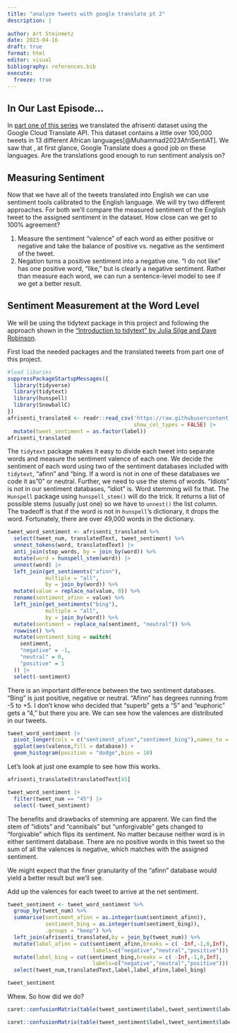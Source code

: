 ```yaml
---
title: "analyze tweets with google translate pt 2"
description: |
  
author: Art Steinmetz
date: 2023-04-16
draft: true
format: html
editor: visual
bibliography: references.bib
execute: 
  freeze: true
---
```


## In Our Last Episode...

In [part one of this series](https://outsiderdata.netlify.app/posts/2023-04-15-analyze-tweets-with-google-translate-pt-1/) we translated the afrisenti dataset using the Google Cloud Translate API. This dataset contains a little over 100,000 tweets in 13 different African languages[@Muhammad2023AfriSentiAT]. We saw that , at first glance, Google Translate does a good job on these languages. Are the translations good enough to run sentiment analysis on?

## Measuring Sentiment

Now that we have all of the tweets translated into English we can use sentiment tools calibrated to the English language. We will try two different approaches. For both we'll compare the measured sentiment of the English tweet to the assigned sentiment in the dataset. How close can we get to 100% agreement?

1.  Measure the sentiment "valence" of each word as either positive or negative and take the balance of positive vs. negative as the sentiment of the tweet.
2.  Negation turns a positive sentiment into a negative one. "I do not like" has one positive word, "like," but is clearly a negative sentiment. Rather than measure each word, we can run a sentence-level model to see if we get a better result.

## Sentiment Measurement at the Word Level

We will be using the tidytext package in this project and following the approach shown in the ["Introduction to tidytext" by Julia Silge and Dave Robinson](https://cran.r-project.org/web/packages/tidytext/vignettes/tidytext.html).

First load the needed packages and the translated tweets from part one of this project.

```r
#load libaries
suppressPackageStartupMessages({
  library(tidyverse)
  library(tidytext)
  library(hunspell)
  library(SnowballC)
})
afrisenti_translated <- readr::read_csv('https://raw.githubusercontent.com/apsteinmetz/tidytuesday/master/2023-02-28_african_language/data/afrisenti_translated.csv',
                                        show_col_types = FALSE) |> 
  mutate(tweet_sentiment = as.factor(label))
afrisenti_translated
```

The `tidytext` package makes it easy to divide each tweet into separate words and measure the sentiment valence of each one. We decide the sentiment of each word using two of the sentiment databases included with `tidytext`, "afinn" and "bing. If a word is not in one of these databases we code it as"0" or neutral. Further, we need to use the stems of words. "Idiots" is not in our sentiment databases, "idiot" is. Word stemming will fix that. The `Hunspell` package using `hunspell_stem()` will do the trick. It returns a list of possible stems (usually just one) so we have to `unnest()` the list column. The tradeoff is that if the word is not in `hunspell`'s dictionary, it drops the word. Fortunately, there are over 49,000 words in the dictionary.

```r
tweet_word_sentiment <- afrisenti_translated %>%
  select(tweet_num, translatedText, tweet_sentiment) %>%
  unnest_tokens(word, translatedText) |>
  anti_join(stop_words, by = join_by(word)) %>%
  mutate(word = hunspell_stem(word)) |> 
  unnest(word) |> 
  left_join(get_sentiments("afinn"),
            multiple = "all",
            by = join_by(word)) %>%
  mutate(value = replace_na(value, 0)) %>%
  rename(sentiment_afinn = value) %>%
  left_join(get_sentiments("bing"),
            multiple = "all",
            by = join_by(word)) %>%
  mutate(sentiment = replace_na(sentiment, "neutral")) %>%
  rowwise() %>%
  mutate(sentiment_bing = switch(
    sentiment,
    "negative" = -1,
    "neutral" = 0,
    "positive" = 1
  )) |> 
  select(-sentiment)
```

There is an important difference between the two sentiment databases. "Bing" is just positive, negative or neutral. "Afinn" has degrees running from -5 to +5. I don't know who decided that "superb" gets a "5" and "euphoric" gets a "4," but there you are. We can see how the valences are distributed in our tweets.

```r
tweet_word_sentiment |> 
  pivot_longer(cols = c("sentiment_afinn","sentiment_bing"),names_to = "database",values_to = "valence") |> 
  ggplot(aes(valence,fill = database)) + 
  geom_histogram(position = "dodge",bins = 10)
```

Let's look at just one example to see how this works.

```r
afrisenti_translated$translatedText[45]
```

```r
tweet_word_sentiment |> 
  filter(tweet_num == "45") |> 
  select(-tweet_sentiment)
```

The benefits and drawbacks of stemming are apparent. We can find the stem of "idiots" and "cannibals" but "unforgivable" gets changed to "forgivable" which flips its sentiment. No matter because neither word is in either sentiment database. There are no positive words in this tweet so the sum of all the valences is negative, which matches with the assigned sentiment.

We might expect that the finer granularity of the "afinn" database would yield a better result but we'll see.

Add up the valences for each tweet to arrive at the net sentiment.

```r
tweet_sentiment <- tweet_word_sentiment %>% 
  group_by(tweet_num) %>% 
  summarise(sentiment_afinn = as.integer(sum(sentiment_afinn)),
            sentiment_bing = as.integer(sum(sentiment_bing)),
            .groups = "keep") %>% 
  left_join(afrisenti_translated,by = join_by(tweet_num)) %>% 
  mutate(label_afinn = cut(sentiment_afinn,breaks = c( -Inf,-1,0,Inf),
                           labels=c("negative","neutral","positive"))) %>% 
  mutate(label_bing = cut(sentiment_bing,breaks = c( -Inf,-1,0,Inf),
                           labels=c("negative","neutral","positive"))) |> 
  select(tweet_num,translatedText,label,label_afinn,label_bing)

tweet_sentiment
```

Whew. So how did we do?

```r
caret::confusionMatrix(table(tweet_sentiment$label,tweet_sentiment$label_afinn))
```
```r
caret::confusionMatrix(table(tweet_sentiment$label,tweet_sentiment$label_bing))
```
